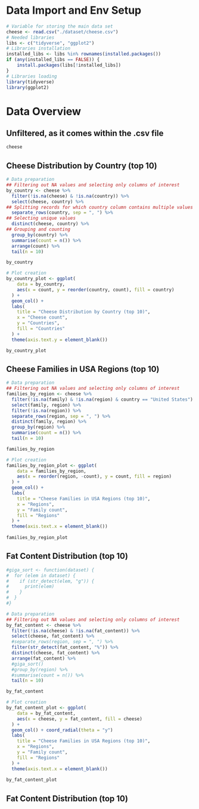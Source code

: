 # Data Import and Env Setup

```r
# Variable for storing the main data set
cheese <- read.csv("./dataset/cheese.csv")
# Needed libraries
libs <- c("tidyverse", "ggplot2")
# Libraries installation
installed_libs <- libs %in% rownames(installed.packages())
if (any(installed_libs == FALSE)) {
    install.packages(libs[!installed_libs])
}
# Libraries loading
library(tidyverse)
library(ggplot2)
```

# Data Overview

## Unfiltered, as it comes within the .csv file

```r
cheese
```

## Cheese Distribution by Country (top 10)

```r
# Data preparation
## Filtering out NA values and selecting only columns of interest
by_country <- cheese %>% 
  filter(!is.na(cheese) & !is.na(country)) %>% 
  select(cheese, country) %>% 
## Splitting records for which country column contains multiple values
  separate_rows(country, sep = ", ") %>% 
## Selecting unique values
  distinct(cheese, country) %>% 
## Grouping and counting
  group_by(country) %>% 
  summarise(count = n()) %>% 
  arrange(count) %>% 
  tail(n = 10)

by_country

# Plot creation
by_country_plot <- ggplot(
    data = by_country,
    aes(x = count, y = reorder(country, count), fill = country)
  ) +
  geom_col() + 
  labs(
    title = "Cheese Distribution by Country (top 10)",
    x = "Cheese count",
    y = "Countries",
    fill = "Countries"
  ) + 
  theme(axis.text.y = element_blank())

by_country_plot
```

## Cheese Families in USA Regions (top 10)

```r
# Data preparation
## Filtering out NA values and selecting only columns of interest
families_by_region <- cheese %>% 
  filter(!is.na(family) & !is.na(region) & country == "United States") %>% 
  select(family, region) %>% 
  filter(!is.na(region)) %>% 
  separate_rows(region, sep = ", ") %>% 
  distinct(family, region) %>% 
  group_by(region) %>% 
  summarise(count = n()) %>% 
  tail(n = 10)

families_by_region

# Plot creation
families_by_region_plot <- ggplot(
    data = families_by_region,
    aes(x = reorder(region, -count), y = count, fill = region)
  ) +
  geom_col() + 
  labs(
    title = "Cheese Families in USA Regions (top 10)",
    x = "Regions",
    y = "Family count",
    fill = "Regions"
  ) +
  theme(axis.text.x = element_blank())
  
families_by_region_plot
```

## Fat Content Distribution (top 10)

```r
#giga_sort <- function(dataset) {
#  for (elem in dataset) {
#    if (str_detect(elem, "g")) {
#      print(elem)
#    }
#  }
#}

# Data preparation
## Filtering out NA values and selecting only columns of interest
by_fat_content <- cheese %>% 
  filter(!is.na(cheese) & !is.na(fat_content)) %>% 
  select(cheese, fat_content) %>% 
  #separate_rows(region, sep = ", ") %>% 
  filter(str_detect(fat_content, "%")) %>% 
  distinct(cheese, fat_content) %>% 
  arrange(fat_content) %>% 
  #giga_sort()
  #group_by(region) %>% 
  #summarise(count = n()) %>% 
  tail(n = 10)

by_fat_content

# Plot creation
by_fat_content_plot <- ggplot(
    data = by_fat_content,
    aes(x = cheese, y = fat_content, fill = cheese)
  ) +
  geom_col() + coord_radial(theta = "y")
  labs(
    title = "Cheese Families in USA Regions (top 10)",
    x = "Regions",
    y = "Family count",
    fill = "Regions"
  ) +
  theme(axis.text.x = element_blank())
  
by_fat_content_plot
```

## Fat Content Distribution (top 10)
